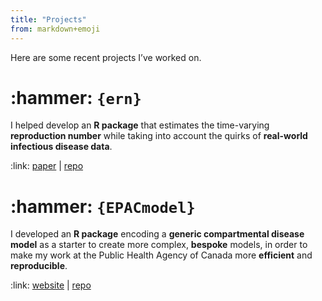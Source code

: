 ```yaml
---
title: "Projects"
from: markdown+emoji
---
```


Here are some recent projects I've worked on.

# :hammer: `{ern}`

I helped develop an **R package** that estimates the time-varying **reproduction number** while taking into account the quirks of **real-world infectious disease data**. 

:link: [paper](https://doi.org/10.1371/journal.pone.0305550) | [repo](https://github.com/phac-nml-phrsd/ern)

# :hammer: `{EPACmodel}`

I developed an **R package** encoding a **generic compartmental disease model** as a starter to create more complex, **bespoke** models, in order to make my work at the Public Health Agency of Canada more **efficient** and **reproducible**.

:link: [website](https://phac-nml-phrsd.github.io/EPACmodel/) | [repo](https://github.com/phac-nml-phrsd/EPACmodel/)